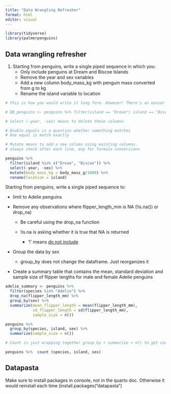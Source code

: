 ```yaml
---
title: "Data Wrangling Refresher"
format: html
editor: visual
---
```


```r
library(tidyverse)
library(palmerpenguins)
```

## Data wrangling refresher

1.  Starting from penguins, write a single piped sequence in which you:
    -   Only include penguins at Dream and Biscoe Islands
    -   Remove the year and sex variables
    -   Add a new column body_mass_kg with penguin mass converted from g to kg
    -   Rename the island variable to location

```r
# this is how you would write it long form. However! There's an easier way with the filter and %in% functions

# DB_penguins <- penguins %>% filter(island == "Dream"| island == "Biscoe")

# select (-year, -sex) means to delete these columns

# Double equals is a question whether something matches
# One equal is match exactly

# Mutate means to add a new column using existing columns.
# always check after each line, esp for formula conversions

penguins %>% 
  filter(island %in% c("Dream", "Biscoe")) %>% 
  select(-year, -sex) %>% 
  mutate(body_mass_kg = body_mass_g/1000) %>% 
  rename(location = island)
```

Starting from penguins, write a single piped sequence to:

-   limit to Adelie penguins

-   Remove any observations where flipper_length_mm is NA (!is.na()) or drop_na)

    -   Be careful using the drop_na function

    -   !is.na is asking whether it is true that NA is returned

        -   '!' means [do not include]{.underline}

-   Group the data by sex

    -   group_by does not change the dataframe. Just reorganizes it

-   Create a summary table that contains the mean, standard deviation and sample size of flipper lengths for male and female Adelie penguins

```r
adelie_summary <- penguins %>% 
  filter(species %in% "Adelie") %>% 
  drop_na(flipper_length_mm) %>% 
  group_by(sex) %>% 
  summarize(mean_flipper_length = mean(flipper_length_mm),
            sd_flipper_length = sd(flipper_length_mm),
            sample_size = n())

```

```r
penguins %>% 
  group_by(species, island, sex) %>% 
  summarize(sample_size = n())

# Count is just wrapping together group_by + summarize + n() to get counts of observations

penguins %>%  count (species, island, sex)
```

## Datapasta

Make sure to install packages in console, not in the quarto doc. Otherwise it would reinstall each time (install.packages("datapasta")
